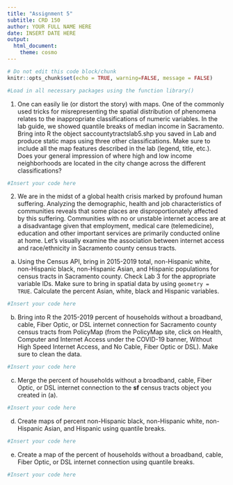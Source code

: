 ```yaml
---
title: "Assignment 5"
subtitle: CRD 150
author: YOUR FULL NAME HERE
date: INSERT DATE HERE
output: 
  html_document:
    theme: cosmo
---
```



```r
# Do not edit this code block/chunk
knitr::opts_chunk$set(echo = TRUE, warning=FALSE, message = FALSE)
```

```r
#Load in all necessary packages using the function library()
```


1. One can easily lie (or distort the story) with maps. One of the commonly used tricks for misrepresenting the spatial distribution of phenomena relates to the inappropriate classifications of numeric variables. In the lab guide, we showed quantile breaks of median income in Sacramento. Bring into R the object saccountytractslab5.shp you saved in Lab and produce static maps using three other classifications. Make sure to include all the map features described in the lab (legend, title, etc.). Does your general impression of where high and low income neighborhoods are located in the city change across the different classifications? 

```r
#Insert your code here
```

2. We are in the midst of a global health crisis marked by profound human suffering. Analyzing the demographic, health and job characteristics of communities reveals that some places are disproportionately affected by this suffering. Communities with no or unstable internet access are at a disadvantage given that employment, medical care (telemedicine), education and other important services are primarily conducted online at home. Let's visually examine the association between internet access and race/ethnicity in  Sacramento county census tracts.

a. Using the Census API, bring in 2015-2019 total, non-Hispanic white, non-Hispanic black, non-Hispanic Asian, and Hispanic populations for census tracts in Sacramento county.  Check Lab 3 for the appropriate variable IDs. Make sure to bring in spatial data by using `geometry = TRUE`. Calculate the percent Asian, white, black and Hispanic variables.

```r
#Insert your code here
```

b. Bring into R the 2015-2019 percent of households without a broadband, cable, Fiber Optic, or DSL internet connection for Sacramento county census tracts from PolicyMap (from the PolicyMap site, click on Health, Computer and Internet Access under the COVID-19 banner, Without High Speed Internet Access, and No Cable, Fiber Optic or DSL). Make sure to clean the data.

```r
#Insert your code here
```

c. Merge the percent of households without a broadband, cable, Fiber Optic, or DSL internet connection to the **sf** census tracts object you created in (a).

```r
#Insert your code here
```

d. Create maps of percent non-Hispanic black, non-Hispanic white, non-Hispanic Asian, and Hispanic using quantile breaks.

```r
#Insert your code here
```

e. Create a map of the percent of households without a broadband, cable, Fiber Optic, or DSL internet connection using quantile breaks.

```r
#Insert your code here
```
